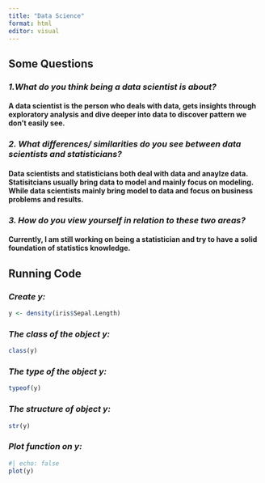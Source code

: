 ---
title: "Data Science"
format: html
editor: visual
---

## Some Questions

### *1.What do you think being a data scientist is about?*

#### A data scientist is the person who deals with data, gets insights through exploratory analysis and dive deeper into data to discover pattern we don't easily see.

### *2. What differences/ similarities do you see between data scientists and statisticians?*

#### Data scientists and statisticians both deal with data and anaylze data. Statisitcians usually bring data to model and mainly focus on modeling. While data scientists mainly bring model to data and focus on business problems and results.

### *3. How do you view yourself in relation to these two areas?*

#### Currently, I am still working on being a statistician and try to have a solid foundation of statistics knowledge.

## Running Code

### *Create y:*

```{r}
y <- density(iris$Sepal.Length)
```

### *The class of the object y:*

```{r}
class(y)
```

### *The type of the object y:*

```{r}
typeof(y)
```

### *The structure of object y:*

```{r}
str(y)
```

### *Plot function on y:*

```{r}
#| echo: false
plot(y)
```
